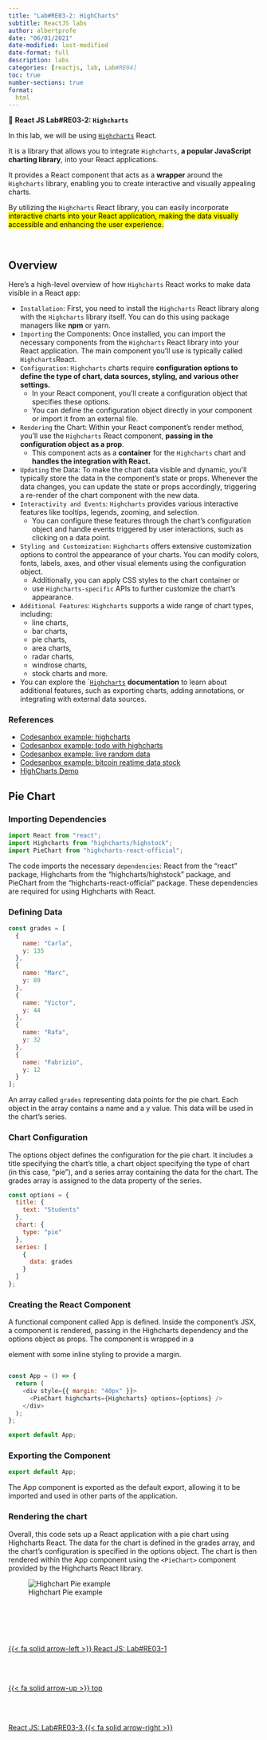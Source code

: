 ```yaml
---
title: "Lab#RE03-2: HighCharts"
subtitle: ReactJS labs
author: albertprofe
date: "06/01/2021"
date-modified: last-modified
date-format: full
description: labs
categories: [reactjs, lab, Lab#RE04]
toc: true
number-sections: true
format:
  html
---
```


::: {.labs}
📘 **React JS Lab#RE03-2: ``Highcharts``**

In this lab, we will be using [``Highcharts``](https://www.highcharts.com/){.external} React.

It is a library that allows you to integrate ``Highcharts``, **a popular JavaScript charting library**, into your React applications.

It provides a React component that acts as a **wrapper** around the ``Highcharts`` library, enabling you to create interactive and visually appealing charts.

By utilizing the ``Highcharts`` React library, you can easily incorporate <mark>interactive charts into your React application, making the data visually accessible and enhancing the user experience.<mark>
:::


</br>

## Overview

Here's a high-level overview of how ``Highcharts`` React works to make data visible in a React app:

- `Installation`: First, you need to install the ``Highcharts`` React library along with the ``Highcharts`` library itself. You can do this using package managers like **npm** or yarn.
- `Importing` the Components: Once installed, you can import the necessary components from the ``Highcharts`` React library into your React application. The main component you'll use is typically called ``Highcharts``React.
- `Configuration`: ``Highcharts`` charts require **configuration options to define the type of chart, data sources, styling, and various other settings.**
  - In your React component, you'll create a configuration object that specifies these options.
  - You can define the configuration object directly in your component or import it from an external file.
- `Rendering` the Chart: Within your React component's render method, you'll use the ``Highcharts`` React component, **passing in the configuration object as a prop**.
  - This component acts as a **container** for the ``Highcharts`` chart and **handles the integration with React.**
- `Updating` the Data: To make the chart data visible and dynamic, you'll typically store the data in the component's state or props. Whenever the data changes, you can update the state or props accordingly, triggering a re-render of the chart component with the new data.
- `Interactivity and Events`: ``Highcharts`` provides various interactive features like tooltips, legends, zooming, and selection.
  - You can configure these features through the chart's configuration object and handle events triggered by user interactions, such as clicking on a data point.
- `Styling and Customization`: ``Highcharts`` offers extensive customization options to control the appearance of your charts. You can modify colors, fonts, labels, axes, and other visual elements using the configuration object.
  - Additionally, you can apply CSS styles to the chart container or
  - use ``Highcharts-specific`` APIs to further customize the chart's appearance.
- `Additional Features`: ``Highcharts`` supports a wide range of chart types, including:
  -  line charts,
  -  bar charts,
  -  pie charts,
  -  area charts,
  -  radar charts,
  -  windrose charts,
  -  stock charts and more.
-  You can explore the `[``Highcharts``](https://www.highcharts.com/){.external} **documentation** to learn about additional features, such as exporting charts, adding annotations, or integrating with external data sources.


### References

- [Codesanbox example: highcharts](https://codesandbox.io/s/highcharts-example-r52m80){.external}
- [Codesanbox example: todo with highcharts](https://codesandbox.io/s/todo-app-3-v08qbi){.external}
- [Codesanbox example: live random data](https://codesandbox.io/s/react-highcharts-forked-iszykt){.external}
- [Codesanbox example: bitcoin reatime data stock](https://codesandbox.io/s/jolly-pasteur-99bldy){.external}
- [HighCharts Demo](https://www.highcharts.com/demo){.external}

## Pie Chart

### Importing Dependencies

```js
import React from "react";
import Highcharts from "highcharts/highstock";
import PieChart from "highcharts-react-official";
```

The code imports the necessary `dependencies`: React from the "react" package, Highcharts from the "highcharts/highstock" package, and PieChart from the "highcharts-react-official" package. These dependencies are required for using Highcharts with React.


### Defining Data

```js
const grades = [
  {
    name: "Carla",
    y: 135
  },
  {
    name: "Marc",
    y: 89
  },
  {
    name: "Victor",
    y: 44
  },
  {
    name: "Rafa",
    y: 32
  },
  {
    name: "Fabrizio",
    y: 12
  }
];
```

An array called `grades` representing data points for the pie chart. Each object in the array contains a name and a y value. This data will be used in the chart's series.

### Chart Configuration

The options object defines the configuration for the pie chart. It includes a title specifying the chart's title, a chart object specifying the type of chart (in this case, "pie"), and a series array containing the data for the chart. The grades array is assigned to the data property of the series.

```js
const options = {
  title: {
    text: "Students"
  },
  chart: {
    type: "pie"
  },
  series: [
    {
      data: grades
    }
  ]
};
```

### Creating the React Component

A functional component called App is defined. Inside the component's JSX, a <PieChart> component is rendered, passing in the Highcharts dependency and the options object as props. The component is wrapped in a <div> element with some inline styling to provide a margin.


```js

const App = () => {
  return (
    <div style={{ margin: "40px" }}>
      <PieChart highcharts={Highcharts} options={options} />
    </div>
  );
};

export default App;

```
### Exporting the Component


```js
export default App;
```

The App component is exported as the default export, allowing it to be imported and used in other parts of the application.

### Rendering the chart

Overall, this code sets up a React application with a pie chart using Highcharts React. The data for the chart is defined in the grades array, and the chart's configuration is specified in the options object. The chart is then rendered within the App component using the `<PieChart>` component provided by the Highcharts React library.


![Highchart Pie example](/images/reactjs/lab-re-3-6.png){}

<!--- navLinks -->
<br><br>
<div class=row>
<br>
<div class='column left previous'>
<br>
[{{< fa solid arrow-left >}} React JS: Lab#RE03-1](/reactjs/rjslab3.qmd)
<br>
</div>
<br>
<div class='column center'>
<br>
[{{< fa solid arrow-up >}} top](#top)
<br>
</div>
<br>
<div class='column right next'>
<br>
[React JS: Lab#RE03-3  {{< fa solid arrow-right >}}](/reactjs/rjslab3-3.qmd)
<br>
</div>
<br>
</div>
